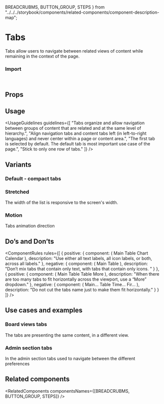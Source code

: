   BREADCRUBMS,
  BUTTON_GROUP,
  STEPS
} from "../../../storybook/components/related-components/component-description-map";

<Meta of={TabsStories} />

# Tabs

Tabs allow users to navigate between related views of content while remaining in the context of the page.

<Canvas of={TabsStories.Overview} />

### Import

```js
import { Tabs, TabPanel, TabPanels, TabList, Tab, TabsContext } from "@vibe/core";
```

## Props

<PropsTable />

## Usage

<UsageGuidelines
  guidelines={[
    "Tabs organize and allow navigation between groups of content that are related and at the same level of hierarchy.",
    "Align navigation tabs and content tabs left (in left-to-right languages) and never center within a page or content area.",
    "The first tab is selected by default. The default tab is most important use case of the page.",
    "Stick to only one row of tabs."
  ]}
/>

<TipButtonGroup />

## Variants

### Default - compact tabs

<Canvas of={TabsStories.Default} />

### Stretched

The width of the list is responsive to the screen's width.

<Canvas of={TabsStories.Stretched} />

### Motion

Tabs animation direction

<Canvas of={TabsStories.Motion} />

## Do’s and Don’ts

<ComponentRules
  rules={[
    {
      positive: {
        component: (
          <DialogContentContainer>
            <TabList>
              <Tab icon={Table}>Main Table</Tab>
              <Tab icon={Chart}>Chart</Tab>
              <Tab icon={Calendar}>Calendar</Tab>
            </TabList>
          </DialogContentContainer>
        ),
        description: "Use either all text labels, all icon labels, or both, across all labels."
      },
      negative: {
        component: (
          <DialogContentContainer>
            <TabList>
              <Tab>Main Table</Tab>
              <Tab icon={Gantt}> </Tab>
            </TabList>
          </DialogContentContainer>
        ),
        description: "Don’t mix tabs that contain only text, with tabs that contain only icons. "
      }
    },
    {
      positive: {
        component: (
          <DialogContentContainer>
            <TabList>
              <Tab icon={NewTab}>Main Table</Tab>
              <Tab icon={Table}>Table</Tab>
              <Tab icon={NavigationChevronDown} iconSide="right">
                More
              </Tab>
            </TabList>
          </DialogContentContainer>
        ),
        description: "When there are too many tabs to fit horizontally across the viewport, use a “More” dropdown."
      },
      negative: {
        component: (
          <DialogContentContainer>
            <TabList>
              <Tab>Main...</Tab>
              <Tab>Table</Tab>
              <Tab>Time...</Tab>
              <Tab>Fir...</Tab>
            </TabList>
          </DialogContentContainer>
        ),
        description: "Do not cut the tabs name just to make them fit horizontally."
      }
    }
  ]}
/>

## Use cases and examples

### Board views tabs

The tabs are presenting the same content, in a different view.

<Canvas of={TabsStories.BoardViewsTabs} />

### Admin section tabs

In the admin section tabs used to navigate between the different preferences

<Canvas of={TabsStories.AdminSectionTabs} />

## Related components

<RelatedComponents componentsNames={[BREADCRUBMS, BUTTON_GROUP, STEPS]} />
